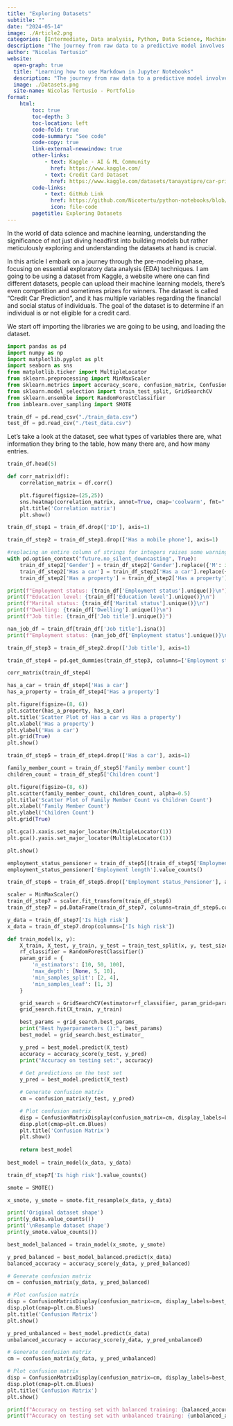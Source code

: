 ```yaml
---
title: "Exploring Datasets"
subtitle: ""
date: "2024-05-14"
image: ./Article2.png
categories: [Intermediate, Data analysis, Python, Data Science, Machine Learning, Artificial Intelligence]
description: "The journey from raw data to a predictive model involves several crucial steps."
author: "Nicolas Tertusio"
website:
  open-graph: true
  title: "Learning how to use Markdown in Jupyter Notebooks"
  description: "The journey from raw data to a predictive model involves several crucial steps."
  image: ./Datasets.png
  site-name: Nicolas Tertusio - Portfolio
format:
    html:
        toc: true
        toc-depth: 3
        toc-location: left
        code-fold: true
        code-summary: "See code"
        code-copy: true
        link-external-newwindow: true
        other-links: 
            - text: Kaggle - AI & ML Community
              href: https://www.kaggle.com/
            - text: Credit Card Dataset
              href: https://www.kaggle.com/datasets/tanayatipre/car-price-prediction-dataset
        code-links:
            - text: GitHub Link
              href: https://github.com/Nicotertu/python-notebooks/blob/main/machine-learning/Exploring%20a%20dataset.ipynb
              icon: file-code
        pagetitle: Exploring Datasets
---
```


In the world of data science and machine learning, understanding the significance of not just diving headfirst into building models but rather meticulously exploring and understanding the datasets at hand is crucial.

In this article I embark on a journey through the pre-modeling phase, focusing on essential exploratory data analysis (EDA) techniques. I am going to be using a dataset from Kaggle, a website where one can find different datasets, people can upload their machine learning models, there's even competition and sometimes prizes for winners. The dataset is called "Credit Car Prediction", and it has multiple variables regarding the financial and social status of individuals. The goal of the dataset is to determine if an individual is or not eligible for a credit card.

We start off importing the libraries we are going to be using, and loading the dataset.

``` python
import pandas as pd
import numpy as np
import matplotlib.pyplot as plt
import seaborn as sns
from matplotlib.ticker import MultipleLocator
from sklearn.preprocessing import MinMaxScaler
from sklearn.metrics import accuracy_score, confusion_matrix, ConfusionMatrixDisplay
from sklearn.model_selection import train_test_split, GridSearchCV
from sklearn.ensemble import RandomForestClassifier
from imblearn.over_sampling import SMOTE

train_df = pd.read_csv("./train_data.csv")
test_df = pd.read_csv("./test_data.csv")
```

Let's take a look at the dataset, see what types of variables there are, what information they bring to the table, how many there are, and how many entries.

```python
train_df.head(5)
```



```python
def corr_matrix(df):
    correlation_matrix = df.corr()

    plt.figure(figsize=(25,25))
    sns.heatmap(correlation_matrix, annot=True, cmap='coolwarm', fmt=".2f", linewidths=0.5)
    plt.title('Correlation matrix')
    plt.show()
```



```python
train_df_step1 = train_df.drop(['ID'], axis=1)
```

```python
train_df_step2 = train_df_step1.drop(['Has a mobile phone'], axis=1)
```

```python
#replacing an entire column of strings for integers raises some warnings
with pd.option_context("future.no_silent_downcasting", True): 
    train_df_step2['Gender'] = train_df_step2['Gender'].replace({'M': int(0), 'F': int(1)}).astype(int)
    train_df_step2['Has a car'] = train_df_step2['Has a car'].replace({'N': int(0), 'Y': int(1)}).astype(int)
    train_df_step2['Has a property'] = train_df_step2['Has a property'].replace({'N': int(0), 'Y': int(1)}).astype(int)
```

```python
print(f"Employment status: {train_df['Employment status'].unique()}\n")
print(f"Education level: {train_df['Education level'].unique()}\n")
print(f"Marital status: {train_df['Marital status'].unique()}\n")
print(f"Dwelling: {train_df['Dwelling'].unique()}\n")
print(f"Job title: {train_df['Job title'].unique()}")
```

```python
nan_job_df = train_df[train_df['Job title'].isna()]
print(f"Employment status: {nan_job_df['Employment status'].unique()}\n")
```

```python
train_df_step3 = train_df_step2.drop(['Job title'], axis=1)

train_df_step4 = pd.get_dummies(train_df_step3, columns=['Employment status', 'Education level', 'Marital status', 'Dwelling'], dtype=int)
```

```python
corr_matrix(train_df_step4)
```

```python
has_a_car = train_df_step4['Has a car']
has_a_property = train_df_step4['Has a property']

plt.figure(figsize=(8, 6))
plt.scatter(has_a_property, has_a_car)
plt.title('Scatter Plot of Has a car vs Has a property')
plt.xlabel('Has a property')
plt.ylabel('Has a car')
plt.grid(True)
plt.show()
```

```python
train_df_step5 = train_df_step4.drop(['Has a car'], axis=1)
```

```python
family_member_count = train_df_step5['Family member count']
children_count = train_df_step5['Children count']

plt.figure(figsize=(8, 6))
plt.scatter(family_member_count, children_count, alpha=0.5)
plt.title('Scatter Plot of Family Member Count vs Children Count')
plt.xlabel('Family Member Count')
plt.ylabel('Children Count')
plt.grid(True)

plt.gca().xaxis.set_major_locator(MultipleLocator(1))
plt.gca().yaxis.set_major_locator(MultipleLocator(1))

plt.show()
```

```python
employment_status_pensioner = train_df_step5[(train_df_step5['Employment status_Pensioner'] == 1)]
employment_status_pensioner['Employment length'].value_counts()
```

```python
train_df_step6 = train_df_step5.drop(['Employment status_Pensioner'], axis=1)
```

```python
scaler = MinMaxScaler()
train_df_step7 = scaler.fit_transform(train_df_step6)
train_df_step7 = pd.DataFrame(train_df_step7, columns=train_df_step6.columns)
```

```python
y_data = train_df_step7['Is high risk']
x_data = train_df_step7.drop(columns=['Is high risk'])

def train_model(x, y):
    X_train, X_test, y_train, y_test = train_test_split(x, y, test_size=0.2, random_state=42)
    rf_classifier = RandomForestClassifier()
    param_grid = {
        'n_estimators': [10, 50, 100],
        'max_depth': [None, 5, 10],
        'min_samples_split': [2, 4],
        'min_samples_leaf': [1, 3]
    }

    grid_search = GridSearchCV(estimator=rf_classifier, param_grid=param_grid, cv=5, scoring='accuracy')
    grid_search.fit(X_train, y_train)

    best_params = grid_search.best_params_
    print("Best hyperparameters ():", best_params)
    best_model = grid_search.best_estimator_

    y_pred = best_model.predict(X_test)
    accuracy = accuracy_score(y_test, y_pred)
    print("Accuracy on testing set:", accuracy)
    
    # Get predictions on the test set
    y_pred = best_model.predict(X_test)

    # Generate confusion matrix
    cm = confusion_matrix(y_test, y_pred)

    # Plot confusion matrix
    disp = ConfusionMatrixDisplay(confusion_matrix=cm, display_labels=best_model.classes_)
    disp.plot(cmap=plt.cm.Blues)
    plt.title('Confusion Matrix')
    plt.show()
    
    return best_model
    
best_model = train_model(x_data, y_data)
```

```python
train_df_step7['Is high risk'].value_counts()
```

```python
smote = SMOTE()

x_smote, y_smote = smote.fit_resample(x_data, y_data)

print('Original dataset shape')
print(y_data.value_counts())
print('\nResample dataset shape')
print(y_smote.value_counts())
```

```python
best_model_balanced = train_model(x_smote, y_smote)
```

```python
y_pred_balanced = best_model_balanced.predict(x_data)
balanced_accuracy = accuracy_score(y_data, y_pred_balanced)

# Generate confusion matrix
cm = confusion_matrix(y_data, y_pred_balanced)

# Plot confusion matrix
disp = ConfusionMatrixDisplay(confusion_matrix=cm, display_labels=best_model.classes_)
disp.plot(cmap=plt.cm.Blues)
plt.title('Confusion Matrix')
plt.show()
```

```python
y_pred_unbalanced = best_model.predict(x_data)
unbalanced_accuracy = accuracy_score(y_data, y_pred_unbalanced)

# Generate confusion matrix
cm = confusion_matrix(y_data, y_pred_unbalanced)

# Plot confusion matrix
disp = ConfusionMatrixDisplay(confusion_matrix=cm, display_labels=best_model.classes_)
disp.plot(cmap=plt.cm.Blues)
plt.title('Confusion Matrix')
plt.show()
```

```python
print(f"Accuracy on testing set with balanced training: {balanced_accuracy:.4f}%")
print(f"Accuracy on testing set with unbalanced training: {unbalanced_accuracy:.4f}%")
```

```python
```
